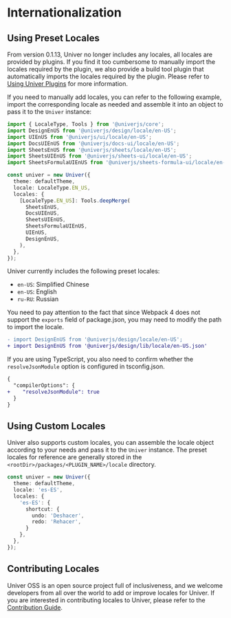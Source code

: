 
# Internationalization

## Using Preset Locales

From version 0.1.13, Univer no longer includes any locales, all locales are provided by plugins. If you find it too cumbersome to manually import the locales required by the plugin, we also provide a build tool plugin that automatically imports the locales required by the plugin. Please refer to [Using Univer Plugins](/guides/sheets/advanced/univer-plugins) for more information.

If you need to manually add locales, you can refer to the following example, import the corresponding locale as needed and assemble it into an object to pass it to the `Univer` instance:

```typescript
import { LocaleType, Tools } from '@univerjs/core';
import DesignEnUS from '@univerjs/design/locale/en-US';
import UIEnUS from '@univerjs/ui/locale/en-US';
import DocsUIEnUS from '@univerjs/docs-ui/locale/en-US';
import SheetsEnUS from '@univerjs/sheets/locale/en-US';
import SheetsUIEnUS from '@univerjs/sheets-ui/locale/en-US';
import SheetsFormulaUIEnUS from '@univerjs/sheets-formula-ui/locale/en-US';

const univer = new Univer({
  theme: defaultTheme,
  locale: LocaleType.EN_US,
  locales: {
    [LocaleType.EN_US]: Tools.deepMerge(
      SheetsEnUS,
      DocsUIEnUS,
      SheetsUIEnUS,
      SheetsFormulaUIEnUS,
      UIEnUS,
      DesignEnUS,
    ),
  },
});
```

Univer currently includes the following preset locales:

- `en-US`: Simplified Chinese
- `en-US`: English
- `ru-RU`: Russian

You need to pay attention to the fact that since Webpack 4 does not support the `exports` field of package.json, you may need to modify the path to import the locale.

```diff
- import DesignEnUS from '@univerjs/design/locale/en-US';
+ import DesignEnUS from '@univerjs/design/lib/locale/en-US.json'
```

If you are using TypeScript, you also need to confirm whether the `resolveJsonModule` option is configured in tsconfig.json.

```diff
{
  "compilerOptions": {
+    "resolveJsonModule": true
  }
}
```

## Using Custom Locales

Univer also supports custom locales, you can assemble the locale object according to your needs and pass it to the `Univer` instance. The preset locales for reference are generally stored in the `<rootDir>/packages/<PLUGIN_NAME>/locale` directory.

```typescript
const univer = new Univer({
  theme: defaultTheme,
  locale: 'es-ES',
  locales: {
    'es-ES': {
      shortcut: {
        undo: 'Deshacer',
        redo: 'Rehacer',
      }
    },
  },
});
```

## Contributing Locales

Univer OSS is an open source project full of inclusiveness, and we welcome developers from all over the world to add or improve locales for Univer. If you are interested in contributing locales to Univer, please refer to the [Contribution Guide](/guides/sheets/contributing).
